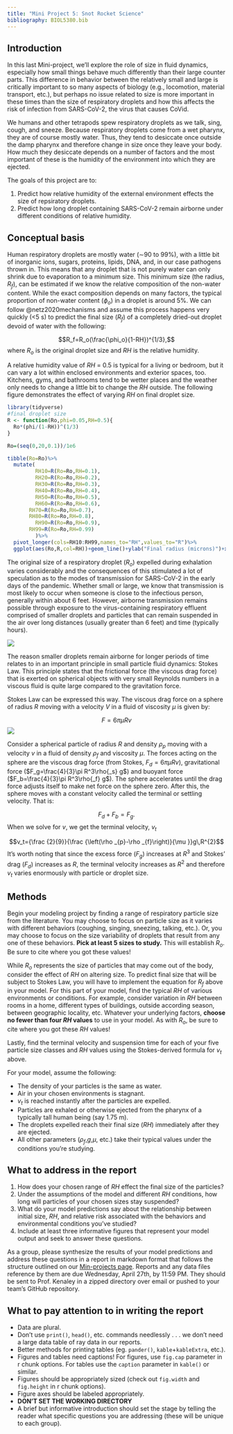 ```yaml
---
title: "Mini Project 5: Snot Rocket Science"
bibliography: BIOL5380.bib
---
```


## Introduction

In this last Mini-project, we'll explore the role of size in fluid dynamics, especially how small things behave much differently than their large counter parts. This difference in behavior between the relatively small and large is critically important to so many aspects of biology (e.g., locomotion, material transport, etc.), but perhaps no issue related to size is more important in these times than the size of respiratory droplets and how this affects the risk of infection from SARS-CoV-2, the virus that causes CoVid. 

We humans and other tetrapods spew respiratory droplets as we talk, sing, cough, and sneeze. Because respiratory droplets come from a wet pharynx, they are of course mostly water. Thus, they tend to desiccate once outside the damp pharynx and therefore change in size once they leave your body. How much they desiccate depends on a number of factors and the most important of these is the humidity of the environment into which they are ejected.

The goals of this project are to:

  1. Predict how relative humidity of the external environment effects the size of repsiratory droplets.
  2. Predict how long droplet containing SARS-CoV-2 remain airborne under different conditions of relative humidity.


## Conceptual basis

Human respiratory droplets are mostly water (∼90 to 99%), with a little bit of inorganic ions, sugars, proteins, lipids, DNA, and, in our case pathogens thrown in. This means that any droplet that is not purely water can only shrink due to evaporation to a minimum size. This minimum size (the radius, $R_f$), can be estimated if we know the relative composition of the non-water content. While the exact composition depends on many factors, the typical proportion of non-water content ($\phi_o$) in a droplet is around 5%. We can follow @netz2020mechanisms and assume this process happens very quickly (<5 s) to predict the final size ($R_f$) of a completely dried-out droplet devoid of water with the following:

$$R_f=R_o(\frac{\phi_o}{1-RH})^{1/3},$$
where $R_o$ is the original droplet size and $RH$ is the relative humidity.

A relative humidity value of $RH$ = 0.5 is typical for a living or bedroom, but it can vary a lot within enclosed environments and exterior spaces, too. Kitchens, gyms, and bathrooms tend to be wetter places and the weather only needs to change a little bit to change the $RH$ outside. The following figure demonstrates the effect of varying $RH$ on final droplet size.


```r
library(tidyverse)
#final droplet size
R <- function(Ro,phi=0.05,RH=0.5){
  Ro*(phi/(1-RH))^(1/3)
}

Ro=(seq(0,20,0.1))/1e6

tibble(Ro=Ro)%>%
  mutate(
         RH10=R(Ro=Ro,RH=0.1),
         RH20=R(Ro=Ro,RH=0.2),
         RH30=R(Ro=Ro,RH=0.3),
         RH40=R(Ro=Ro,RH=0.4),
         RH50=R(Ro=Ro,RH=0.5),
         RH60=R(Ro=Ro,RH=0.6),
       RH70=R(Ro=Ro,RH=0.7),
       RH80=R(Ro=Ro,RH=0.8),
         RH90=R(Ro=Ro,RH=0.9),
       RH99=R(Ro=Ro,RH=0.99)
         )%>%
  pivot_longer(cols=RH10:RH99,names_to="RH",values_to="R")%>%
  ggplot(aes(Ro,R,col=RH))+geom_line()+ylab("Final radius (microns)")+xlab("Original radius (Ro, mirons)")

```



The original size of a respiratory droplet ($R_o$) expelled during exhalation varies considerably and the consequences of this stimulated a lot of speculation as to the modes of transmission for SARS-CoV-2 in the early days of the pandemic. Whether small or large, we know that transmission is most likely to occur when someone is close to the infectious person, generally within about 6 feet. However, airborne transmission remains possible through exposure to the virus-containing respiratory effluent comprised of smaller droplets and particles that can remain suspended in the air over long distances (usually greater than 6 feet) and time (typically hours). 

![](https://media.springernature.com/lw685/springer-static/image/art%3A10.1007%2Fs10867-020-09562-5/MediaObjects/10867_2020_9562_Fig3_HTML.png)


The reason smaller droplets remain airborne for longer periods of time relates to in an important principle in small particle fluid dynamics: Stokes Law. This principle states that the frictional force (the viscous drag force) that is exerted on spherical objects with very small Reynolds numbers in a viscous fluid is quite large compared to the gravitation force. 

Stokes Law can be expressed this way. The viscous drag force on a sphere of radius $R$ moving with a velocity $V$ in a fluid of viscosity $\mu$ is given by:

$$F=6\pi \mu Rv$$
![](https://www.concepts-of-physics.com/mechanics/media/stokes-law-and-terminal-velocity.svg)

Consider a spherical particle of radius $R$ and density $\rho_p$ moving with a velocity $v$ in a fluid of density $\rho_f$ and viscosity $\mu$. The forces acting on the sphere are the viscous drag force (from Stokes, $F_d=6\pi \mu Rv$), gravitational force ($F_g=\frac{4}{3}\pi R^3\rho{_s} g$)  and buoyant force ($F_b=\frac{4}{3}\pi R^3\rho{_f} g$). The sphere accelerates until the drag force adjusts itself to make net force on the sphere zero. After this, the sphere moves with a constant velocity called the terminal or settling velocity. That is:

$$F_d+F_b=F_g.$$
When we solve for $v$, we get the terminal velocity, $v_t$

$$v_t={\frac {2}{9}}{\frac {\left(\rho _{p}-\rho _{f}\right)}{\mu }}g\,R^{2}$$
It's worth noting that since the excess force ($F_g$) increases at $R^3$ and Stokes' drag ($F_d$) increases as $R$, the terminal velocity increases as $R^2$ and therefore $v_t$ varies enormously with particle or droplet size.


## Methods

Begin your modeling project by finding a range of respiratory particle size from the literature. You may choose to focus on particle size as it varies with different behaviors (coughing, singing, sneezing, talking, etc.). Or, you may choose to focus on the size variability of droplets that result from any one of these behaviors. **Pick at least 5 sizes to study.** This will establish $R_o$. Be sure to cite where you got these values! 

While $R_o$ represents the size of particles that may come out of the body, consider the effect of $RH$ on altering size. To predict final size that will be subject to Stokes Law, you will have to implement the equation for $R_f$ above in your model. For this part of your model, find the typical $RH$ of various environments or conditions. For example, consider variation in $RH$ between rooms in a home, different types of buildings, outside according season, between geographic locality, etc. Whatever your underlying factors,  **choose no fewer than four $RH$ values** to use in your model. As with $R_o$, be sure to cite where you got these $RH$ values! 

Lastly, find the terminal velocity and suspension time for each of your five particle size classes and $RH$ values using the Stokes-derived formula for $v_t$ above. 

For your model, assume the following:

  * The density of your particles is the same as water.
  * Air in your chosen environments is stagnant.
  * $v_t$ is reached instantly after the particles are expelled.
  * Particles are exhaled or otherwise ejected from the pharynx of a typically tall human being (say 1.75 m).
  * The droplets expelled reach their final size ($RH$) immediately after they are ejected.
  * All other parameters ($\rho_f$,$g$,$\mu$, etc.) take their typical values under the conditions you're studying.

## What to address in the report

1. How does your chosen range of $RH$ effect the final size of the particles?
2. Under the assumptions of the model and different $RH$ conditions, how long will particles of your chosen sizes stay suspended?
3. What do your model predictions say about the relationship between initial size, $RH$, and relative risk associated with the behaviors and environmental conditions you've studied?
4. Include at least three informative figures that represent your model output and seek to answer these questions.


As a group, please synthesize the results of your model predictions and address these questions in a report in markdown format that follows the structure outlined on our [Min-projects page](mini_projects.html). Reports and any data files reference by them are due Wednesday, April 27th, by 11:59 PM. They should be sent to Prof. Kenaley in a zipped directory over email or pushed to your team's GitHub repository.


## What to pay attention to in writing the report

+ Data are plural.
+ Don't use `print()`, `head()`, etc. commands needlessly . . . we don't need a large data table of ray data in our reports.
+ Better methods for printing tables (eg. `pander()`, `kable`+`kableExtra`, etc.).
+ Figures and tables need captions! For figures, use `fig.cap` parameter in r chunk options. For tables use the `caption` parameter in `kable()` or similar.
+ Figures should be appropriately sized (check out `fig.width` and `fig.height` in r chunk options).
+ Figure axes should be labeled appropriately.
+ **DON'T SET THE WORKING DIRECTORY**
+ A brief but informative introduction should set the stage by telling the reader what specific questions you are addressing (these will be unique to each group).
 



